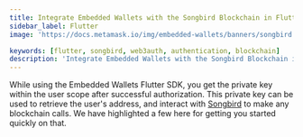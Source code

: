 ```yaml
---
title: Integrate Embedded Wallets with the Songbird Blockchain in Flutter
sidebar_label: Flutter
image: 'https://docs.metamask.io/img/embedded-wallets/banners/songbird.png'

keywords: [flutter, songbird, web3auth, authentication, blockchain]
description: 'Integrate Embedded Wallets with the Songbird Blockchain in Flutter'
---
```



<SEO
  title="Integrate Embedded Wallets with the Songbird Blockchain in Flutter"
  description="Integrate Embedded Wallets with the Songbird Blockchain in Flutter"
  image="https://docs.metamask.io/img/embedded-wallets/banners/songbird.png"
  slug="/embedded-wallets/connect-blockchain/evm/songbird/flutter"
/>

While using the Embedded Wallets Flutter SDK, you get the private key within the user scope after successful authorization. This private key can be used to retrieve the user's address, and interact with [Songbird](https://www.flare.network) to make any blockchain calls. We have highlighted a few here for getting you started quickly on that.

<EVMInteraction />
